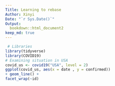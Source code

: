 ```yaml
---
Title: Learning to rebase
Author: Xinyi
Date: "`r Sys.Date()`"
Output: 
  bookdown::html_document2
keep_md: true
---
```


```r
 # Libraries
library(tidyverse) 
library(COVID19)
# Examining situation in USA
covid_us <- covid19("USA", level = 2)
ggplot(covid_us, aes(x = date , y = confirmed)) 
+ geom_line() +
facet_wrap(~id)
```

